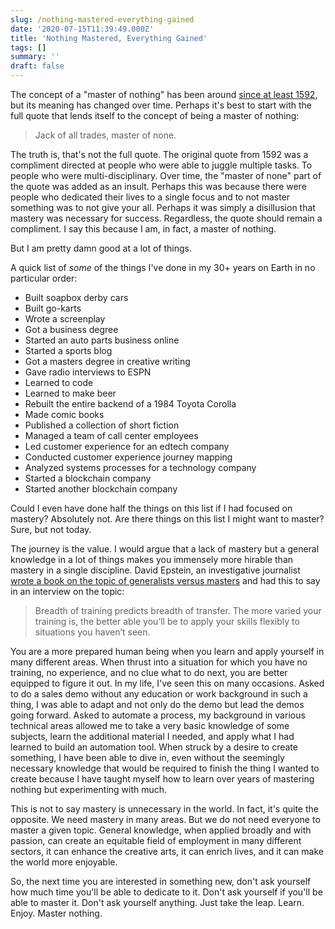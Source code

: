 ```yaml
---
slug: /nothing-mastered-everything-gained
date: '2020-07-15T11:39:49.000Z'
title: 'Nothing Mastered, Everything Gained'
tags: []
summary: ''
draft: false
---
```

The concept of a "master of nothing" has been around [since at least 1592](<https://en.wikipedia.org/wiki/Jack_of_all_trades,_master_of_none>), but its meaning has changed over time. Perhaps it's best to start with the full quote that lends itself to the concept of being a master of nothing:

> Jack of all trades, master of none.

The truth is, that's not the full quote. The original quote from 1592 was a compliment directed at people who were able to juggle multiple tasks. To people who were multi-disciplinary. Over time, the "master of none" part of the quote was added as an insult. Perhaps this was because there were people who dedicated their lives to a single focus and to not master something was to not give your all. Perhaps it was simply a disillusion that mastery was necessary for success. Regardless, the quote should remain a compliment. I say this because I am, in fact, a master of nothing.

But I am pretty damn good at a lot of things.

A quick list of *some* of the things I've done in my 30+ years on Earth in no particular order:

- Built soapbox derby cars
- Built go-karts
- Wrote a screenplay
- Got a business degree
- Started an auto parts business online
- Started a sports blog
- Got a masters degree in creative writing
- Gave radio interviews to ESPN
- Learned to code
- Learned to make beer
- Rebuilt the entire backend of a 1984 Toyota Corolla
- Made comic books
- Published a collection of short fiction
- Managed a team of call center employees
- Led customer experience for an edtech company
- Conducted customer experience journey mapping
- Analyzed systems processes for a technology company
- Started a blockchain company
- Started another blockchain company

<!-- -->

Could I even have done half the things on this list if I had focused on mastery? Absolutely not. Are there things on this list I might want to master? Sure, but not today.

The journey is the value. I would argue that a lack of mastery but a general knowledge in a lot of things makes you immensely more hirable than mastery in a single discipline. David Epstein, an investigative journalist [wrote a book on the topic of generalists versus masters](<https://bookshop.org/books/range-why-generalists-triumph-in-a-specialized-world/9780735214484>) and had this to say in an interview on the topic:

> Breadth of training predicts breadth of transfer. The more varied your training is, the better able you’ll be to apply your skills flexibly to situations you haven’t seen.

You are a more prepared human being when you learn and apply yourself in many different areas. When thrust into a situation for which you have no training, no experience, and no clue what to do next, you are better equipped to figure it out. In my life, I've seen this on many occasions. Asked to do a sales demo without any education or work background in such a thing, I was able to adapt and not only do the demo but lead the demos going forward. Asked to automate a process, my background in various technical areas allowed me to take a very basic knowledge of some subjects, learn the additional material I needed, and apply what I had learned to build an automation tool. When struck by a desire to create something, I have been able to dive in, even without the seemingly necessary knowledge that would be required to finish the thing I wanted to create because I have taught myself how to learn over years of mastering nothing but experimenting with much.

This is not to say mastery is unnecessary in the world. In fact, it's quite the opposite. We need mastery in many areas. But we do not need everyone to master a given topic. General knowledge, when applied broadly and with passion, can create an equitable field of employment in many different sectors, it can enhance the creative arts, it can enrich lives, and it can make the world more enjoyable.

So, the next time you are interested in something new, don't ask yourself how much time you'll be able to dedicate to it. Don't ask yourself if you'll be able to master it. Don't ask yourself anything. Just take the leap. Learn. Enjoy. Master nothing.


  
